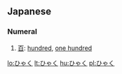 ==Japanese==

===Numeral===
{{ja-noun|h|rom=hyaku}}

# [[百]]: [[hundred]], [[one hundred]]

[[lo:ひゃく]]
[[lt:ひゃく]]
[[hu:ひゃく]]
[[pl:ひゃく]]